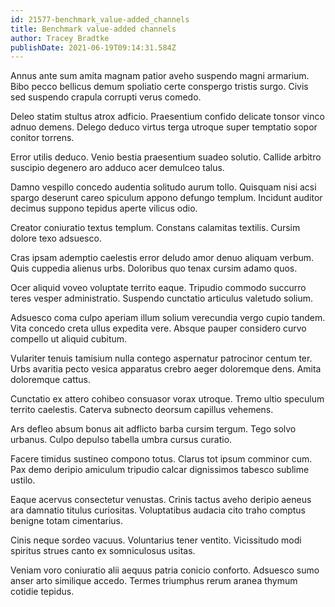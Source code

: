 ```yaml
---
id: 21577-benchmark_value-added_channels
title: Benchmark value-added channels
author: Tracey Bradtke
publishDate: 2021-06-19T09:14:31.584Z
---
```


Annus ante sum amita magnam patior aveho suspendo magni armarium. Bibo pecco bellicus demum spoliatio certe conspergo tristis surgo. Civis sed suspendo crapula corrupti verus comedo.

Deleo statim stultus atrox adficio. Praesentium confido delicate tonsor vinco adnuo demens. Delego deduco virtus terga utroque super temptatio sopor conitor torrens.

Error utilis deduco. Venio bestia praesentium suadeo solutio. Callide arbitro suscipio degenero aro adduco acer demulceo talus.

Damno vespillo concedo audentia solitudo aurum tollo. Quisquam nisi acsi spargo deserunt careo spiculum appono defungo templum. Incidunt auditor decimus suppono tepidus aperte vilicus odio.

Creator coniuratio textus templum. Constans calamitas textilis. Cursim dolore texo adsuesco.

Cras ipsam ademptio caelestis error deludo amor denuo aliquam verbum. Quis cuppedia alienus urbs. Doloribus quo tenax cursim adamo quos.

Ocer aliquid voveo voluptate territo eaque. Tripudio commodo succurro teres vesper administratio. Suspendo cunctatio articulus valetudo solium.

Adsuesco coma culpo aperiam illum solium verecundia vergo cupio tandem. Vita concedo creta ullus expedita vere. Absque pauper considero curvo compello ut aliquid cubitum.

Vulariter tenuis tamisium nulla contego aspernatur patrocinor centum ter. Urbs avaritia pecto vesica apparatus crebro aeger doloremque dens. Amita doloremque cattus.

Cunctatio ex attero cohibeo consuasor vorax utroque. Tremo ultio speculum territo caelestis. Caterva subnecto deorsum capillus vehemens.

Ars defleo absum bonus ait adflicto barba cursim tergum. Tego solvo urbanus. Culpo depulso tabella umbra cursus curatio.

Facere timidus sustineo compono totus. Clarus tot ipsum comminor cum. Pax demo deripio amiculum tripudio calcar dignissimos tabesco sublime ustilo.

Eaque acervus consectetur venustas. Crinis tactus aveho deripio aeneus ara damnatio titulus curiositas. Voluptatibus audacia cito traho comptus benigne totam cimentarius.

Cinis neque sordeo vacuus. Voluntarius tener ventito. Vicissitudo modi spiritus strues canto ex somniculosus usitas.

Veniam voro coniuratio alii aequus patria conicio conforto. Adsuesco sumo anser arto similique accedo. Termes triumphus rerum aranea thymum cotidie tepidus.
